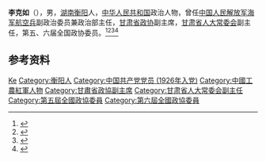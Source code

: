 '''李克如'''（{{bd|1904年||1998年}}），男，[[湖南|湖南]][[衡阳|衡阳]]人，[[中华人民共和国|中华人民共和国]]政治人物，曾任[[中国人民解放军海军航空兵|中国人民解放军海军航空兵]]副政治委员兼政治部主任，[[甘肃省政协|甘肃省政协]]副主席，[[甘肃省人大常委会|甘肃省人大常委会]]副主任，第五、六届全国政协委员。<ref>{{Cite book|title=甘肃大辞典|author=郭方忠, 张克复, 吕靖华主编|publisher=甘肃文化出版社|year=2000|isbn=|location=兰州|pages=}}</ref><ref>{{Cite book|title=中华人民共和国职官志|author=何虎生, 李耀东, 向常福主编|publisher=中国社会出版社|year=2003|isbn=9787800883934|location=北京|pages=}}</ref><ref>{{Cite book|title=历届全国政协委员人名辞典|author=|publisher=中国国际广播出版社|year=1996|isbn=9787507813746|location=北京|pages=286}}</ref><ref>{{cite book|title=中囯人名大辞典·当代人物卷|author=廖盖隆等编|year=1990|publisher=上海辞书出版社|location=上海|page=}}</ref>

== 参考资料 ==
{{reflist}}

{{中国人物小作品}}

{{Authority control}}
{{DEFAULTSORT:Li李}}
[[Category:李姓|Ke]]
[[Category:衡阳人|Category:衡阳人]]
[[Category:中国共产党党员_(1926年入党)|Category:中国共产党党员 (1926年入党)]]
[[Category:中國工農紅軍人物|Category:中國工農紅軍人物]]
[[Category:甘肅省政協副主席|Category:甘肅省政協副主席]]
[[Category:甘肃省人大常委会副主任|Category:甘肃省人大常委会副主任]]
[[Category:第五屆全國政協委員|Category:第五屆全國政協委員]]
[[Category:第六屆全國政協委員|Category:第六屆全國政協委員]]